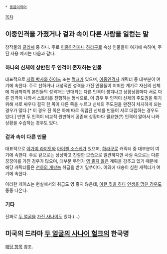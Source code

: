  * [[동음이의어]]

[[목차]]

== 이중인격을 가졌거나 겉과 속이 다른 사람을 일컫는 말 ==
창작물의 [[클리셰]] 중 하나. 주로 [[이중인격자]]나 [[하라구로]] 속성 인물들이 여기에 속하며, 주된 사용 예시는 다음과 같다.

=== 하나의 신체에 상반된 두 인격이 존재하는 인물 ===
대표적으로 [[지킬 박사와 하이드]] 또는 [[헐크]]가 있으며, [[이중인격자]] 캐릭터 중 대부분이 여기에 속한다. 주로 선하거나 내성적인 성격을 가진 인물들이 어떠한 계기로 자신의 신체에 지금까지의 본인들의 성격과는 반대되는 다른 인격이 생겨나고 상황상황마다 서로 다른 인격이 나와서 스토리를 진행하는 형식으로, 이 경우 두 인격이 신체의 주도권을 쥐기 위해 서로 싸우다 결국 한 쪽이 다른 쪽을 누르고 신체의 주도권을 완전히 차지하게 되는 경우가 많다.[* 이 경우 진 쪽은 아예 따로 독립된 신체를 만들어 서로 대립하는 경우도 있다.] 반면 두 인격이 비교적 원만하게 공존해 상황마다 필요한(?) 인격이 알아서 나와 상황을 수습하는 경우도 있다.

=== 겉과 속이 다른 인물 ===
대표적으로 [[야가미 라이토]]와 [[아이젠 소스케]]가 있으며, [[하라구로]] 캐릭터 중 대부분이 여기에 속한다. 주로 겉으로는 상냥하고 친절한 모습으로 일관하지만 사실 속으로는 다른 꿍꿍이를 가진 경우가 많으며, 대부분 무언가 [[영 좋지 않은]] 계획을 감추고 있기 때문에 해당 캐릭터들은 [[천하의 개쌍놈]] 취급을 받기 일쑤이다. 이외에 내숭이 심한 캐릭터가 여기에 속한다.

이러한 케이스는 현실에서의 취급도 영 좋지 않은데, [[박현준|이런 짓을 하다]] [[최성국(범죄자)|인생을 망친 경우]]도 종종 나온다.

=== 기타 ===
진짜로 [[투페이스|두 얼굴을]] [[아수라 백작|가진 사나이]]도 있다.(...)

== 미국의 드라마 [[두 얼굴의 사나이 헐크]]의 한국명 ==
[[두 얼굴의 사나이 헐크|해당 항목]] 참조.
